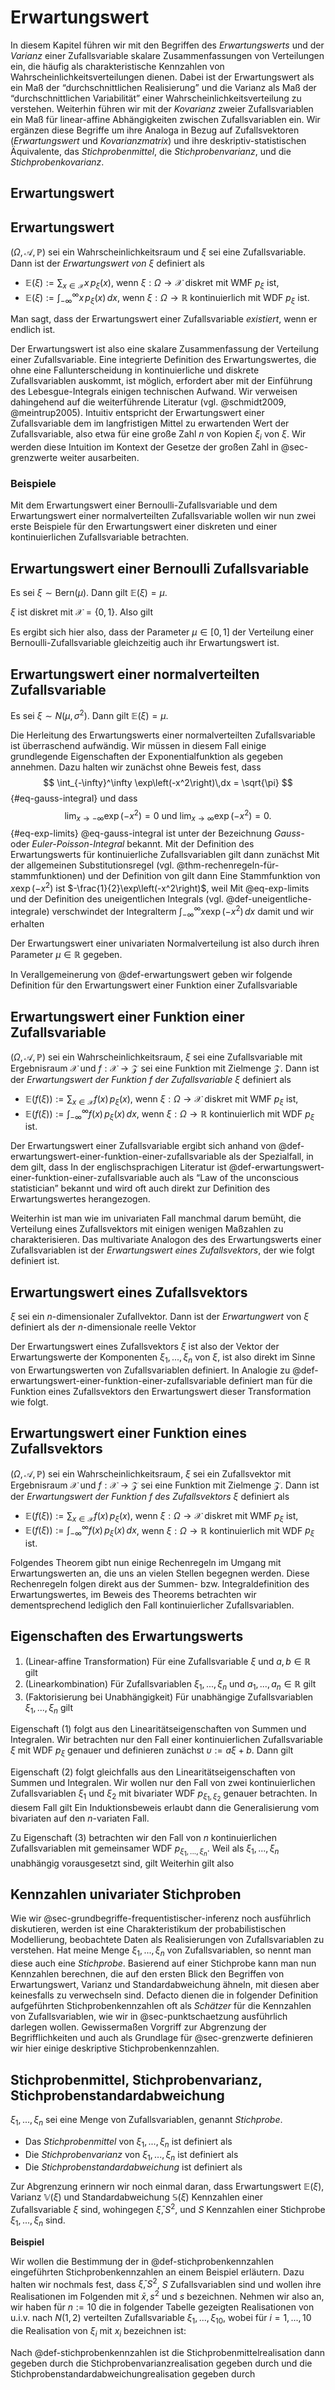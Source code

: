 # Erwartungswert  {#sec-erwartungswerte}
\normalsize

In diesem Kapitel führen wir mit den Begriffen des *Erwartungswerts* und der *Varianz*
einer Zufallsvariable skalare Zusammenfassungen von Verteilungen ein, die häufig
als charakteristische Kennzahlen von Wahrscheinlichkeitsverteilungen dienen. Dabei
ist der Erwartungswert als ein Maß der "durchschnittlichen Realisierung" und die
Varianz als Maß der "durchschnittlichen Variabilität" einer Wahrscheinlichkeitsverteilung 
zu verstehen. Weiterhin führen wir mit der *Kovarianz* zweier Zufallsvariablen ein
Maß für linear-affine Abhängigkeiten zwischen Zufallsvariablen ein. Wir ergänzen diese
Begriffe um ihre Analoga in Bezug auf Zufallsvektoren (*Erwartungswert* und *Kovarianzmatrix*)
und ihre deskriptiv-statistischen Äquivalente, das *Stichprobenmittel*, die *Stichprobenvarianz*,
und die *Stichprobenkovarianz*. 

## Erwartungswert {#sec-erwartungswert}
:::{#def-erwartungswert}
## Erwartungswert
$(\Omega, \mathcal{A},\mathbb{P})$ sei ein Wahrscheinlichkeitsraum und $\xi$
sei eine  Zufallsvariable. Dann ist der *Erwartungswert von $\xi$* definiert als

* $\mathbb{E}(\xi) := \sum_{x \in \mathcal{X}} x\,p_\xi(x)$, wenn $\xi : \Omega \to \mathcal{X}$ diskret mit WMF $p_\xi$ ist,
* $\mathbb{E}(\xi) := \int_{-\infty}^\infty x \,p_\xi(x)\,dx$, wenn $\xi : \Omega \to \mathbb{R}$ kontinuierlich mit WDF $p_\xi$ ist.

Man sagt, dass der Erwartungswert einer Zufallsvariable *existiert*, wenn er endlich ist.
:::

Der Erwartungswert ist also eine skalare Zusammenfassung der Verteilung einer 
Zufallsvariable. Eine integrierte Definition des Erwartungswertes, die ohne
eine Fallunterscheidung in kontinuierliche und diskrete Zufallsvariablen auskommt,
ist möglich, erfordert aber mit der Einführung des Lebesgue-Integrals einigen
technischen Aufwand. Wir verweisen dahingehend auf die weiterführende Literatur
(vgl. @schmidt2009, @meintrup2005). Intuitiv entspricht der Erwartungswert einer
Zufallsvariable dem im langfristigen Mittel zu erwartenden Wert der Zufallsvariable,
also etwa
\begin{equation}
\mathbb{E}(\xi) \approx \frac{1}{n}\sum_{i=1}^n \xi_i
\end{equation}
für eine große Zahl $n$ von Kopien $\xi_i$ von $\xi$. Wir werden diese Intuition
im Kontext der Gesetze der großen Zahl in @sec-grenzwerte weiter ausarbeiten. 

### Beispiele {-}

Mit dem Erwartungswert einer Bernoulli-Zufallsvariable und dem Erwartungswert
einer normalverteilten Zufallsvariable wollen wir nun zwei erste Beispiele
für den Erwartungswert einer diskreten und einer kontinuierlichen Zufallsvariable
betrachten.

:::{#thm-erwartungwert-einer-bernoulli-zufallsvariable}
## Erwartungswert einer Bernoulli Zufallsvariable
Es sei $\xi \sim \mbox{Bern}(\mu)$. Dann gilt $\mathbb{E}(\xi) = \mu$.
:::

:::{.proof}
$\xi$ ist diskret mit $\mathcal{X} = \{0,1\}$. Also gilt
\begin{align}
\begin{split}
\mathbb{E}(\xi)
& = \sum_{x \in \{0,1\}} x\,\mbox{Bern}(x;\mu) \\
& = 0\cdot \mu^0 (1 - \mu)^{1-0} + 1\cdot \mu^1 (1 - \mu)^{1-1} \\
& = 1\cdot \mu^1 (1 - \mu)^{0} \\
& = \mu.
\end{split}
\end{align}
:::

Es ergibt sich hier also, dass der Parameter $\mu \in [0,1]$ der Verteilung
einer Bernoulli-Zufallsvariable gleichzeitig auch ihr Erwartungswert ist.

:::{#thm-erwartungwert-einer-normalverteilten-zufallsvariable}
## Erwartungswert einer normalverteilten Zufallsvariable
Es sei $\xi \sim N(\mu,\sigma^2)$. Dann gilt $\mathbb{E}(\xi) = \mu$.
:::

:::{.proof}
Die Herleitung des Erwartungswerts einer normalverteilten Zufallsvariable ist 
überraschend aufwändig. Wir müssen in diesem Fall einige grundlegende Eigenschaften
der Exponentialfunktion als gegeben annehmen. Dazu halten wir zunächst ohne 
Beweis fest, dass 
$$
\int_{-\infty}^\infty \exp\left(-x^2\right)\,dx = \sqrt{\pi} 
$$ {#eq-gauss-integral}
und dass
$$
\lim_{x \to -\infty} \exp\left(-x^2\right) = 0 \mbox{ und } \lim_{x \to \infty}\exp\left(-x^2\right) = 0.
$$ {#eq-exp-limits}
@eq-gauss-integral  ist unter der Bezeichnung *Gauss-* oder *Euler-Poisson-Integral*
bekannt. Mit der Definition des Erwartungswerts für kontinuierliche Zufallsvariablen 
gilt dann zunächst
\begin{equation}
\mathbb{E}(\xi)
= \int_{-\infty}^\infty x \frac{1}{\sqrt{2\pi\sigma^2}}\exp\left(-\frac{1}{2\sigma^2}(x - \mu)^2\right) \,dx.
\end{equation}
Mit der allgemeinen Substitutionsregel (vgl. @thm-rechenregeln-für-stammfunktionen)
\begin{equation}
\int_{g(a)}^{g(b)} f(x)\,dx = \int_a^b f(g(x))g'(x)\,dx
\end{equation}
und der Definition von
\begin{equation}
g : \mathbb{R} \to \mathbb{R}, x \mapsto g(x) := \sqrt{2\sigma^2}x + \mu
\mbox{ with } g'(x) = \sqrt{2\sigma^2},
\end{equation}
gilt dann
\begin{align}
\begin{split}
\mathbb{E}(\xi)
& = \frac{1}{\sqrt{2\pi\sigma^2}}
\int_{-\infty}^\infty x
\exp\left(-\frac{1}{2\sigma^2}(x - \mu)^2\right) \,dx \\
& = \frac{1}{\sqrt{2\pi\sigma^2}}
\int_{-\infty}^\infty (\sqrt{2\sigma^2}x + \mu)
\exp\left(-\frac{1}{2\sigma^2}\left(\left(\sqrt{2\sigma^2}x + \mu \right) - \mu\right)^2\right)
\sqrt{2\sigma^2}\,dx \\
& = \frac{\sqrt{2\sigma^2}}{\sqrt{2\pi\sigma^2}}
\int_{-\infty}^\infty (\sqrt{2\sigma^2}x + \mu)
\exp\left(-x^2\right) \,dx \\
& = \frac{1}{\sqrt{\pi}}
\left(\sqrt{2\sigma^2} \int_{-\infty}^\infty x \exp\left(-x^2\right) \,dx
      + \mu \int_{-\infty}^\infty \exp\left(-x^2\right) \,dx \right) \\
& = \frac{1}{\sqrt{\pi}}
\left(\sqrt{2\sigma^2} \int_{-\infty}^\infty x \exp\left(-x^2\right) \,dx
      + \mu \sqrt{\pi} \right).
\end{split}
\end{align}
Eine Stammfunktion von $x \exp\left(-x^2\right)$ ist $-\frac{1}{2}\exp\left(-x^2\right)$,
weil
\begin{equation}
\frac{d}{dx}\left(-\frac{1}{2}\exp\left(-x^2\right)\right)
= -\frac{1}{2} \frac{d}{dx}\exp\left(-x^2\right)
= -\frac{1}{2}\exp\left(-x^2\right)(-2x)
= x\exp\left(-x^2\right) 
\end{equation}
Mit @eq-exp-limits und der Definition des uneigentlichen Integrals 
(vgl. @def-uneigentliche-integrale) verschwindet der Integralterm $\int_{-\infty}^\infty x \exp\left(-x^2\right) \,dx$
damit und wir erhalten
\begin{align}
\mathbb{E}(\xi)
= \frac{1}{\sqrt{\pi}}\left(\mu \sqrt{\pi}\right)
= \mu.
\end{align}
:::

Der Erwartungswert einer univariaten Normalverteilung ist also durch ihren Parameter
$\mu\in \mathbb{R}$ gegeben. 

In Verallgemeinerung von @def-erwartungswert geben wir folgende
Definition für den Erwartungswert einer Funktion einer Zufallsvariable

:::{#def-erwartungswert-einer-funktion-einer-zufallsvariable}
## Erwartungswert einer Funktion einer Zufallsvariable
$(\Omega, \mathcal{A},\mathbb{P})$ sei ein Wahrscheinlichkeitsraum, $\xi$
sei eine  Zufallsvariable mit Ergebnisraum $\mathcal{X}$ und $f: \mathcal{X} \to \mathcal{Z}$
sei eine Funktion mit Zielmenge $\mathcal{Z}$. Dann ist der *Erwartungswert der
Funktion $f$ der Zufallsvariable $\xi$* definiert als

* $\mathbb{E}(f(\xi)) := \sum_{x \in \mathcal{X}} f(x)\,p_\xi(x)$,
wenn $\xi : \Omega \to \mathcal{X}$ diskret mit WMF $p_\xi$ ist,
* $\mathbb{E}(f(\xi)) := \int_{-\infty}^\infty f(x) \,p_\xi(x)\,dx$,
wenn $\xi : \Omega \to \mathbb{R}$ kontinuierlich mit WDF $p_\xi$ ist.
:::

Der Erwartungswert einer Zufallsvariable ergibt sich anhand von 
@def-erwartungswert-einer-funktion-einer-zufallsvariable als der Spezialfall,
in dem gilt, dass 
\begin{equation}
f : \mathcal{X} \to \mathcal{Z}, x \mapsto f(x) := x.
\end{equation}
In der englischsprachigen Literatur ist @def-erwartungswert-einer-funktion-einer-zufallsvariable 
auch als "Law of the unconscious statistician" bekannt und wird oft auch direkt zur Definition des
Erwartungswertes herangezogen. 

Weiterhin ist man wie im univariaten Fall manchmal darum bemüht, die Verteilung 
eines Zufallsvektors mit einigen wenigen Maßzahlen zu charakterisieren. Das multivariate Analogon des
des Erwartungswerts einer Zufallsvariablen ist der *Erwartungswert eines Zufallsvektors*,
der wie folgt definiert ist.

:::{#def-erwartungswert-eines-zufallsvektors}
## Erwartungswert eines Zufallsvektors
$\xi$ sei ein $n$-dimensionaler Zufallvektor. Dann ist der *Erwartungwert*
von $\xi$ definiert als der $n$-dimensionale reelle Vektor
\begin{equation}
\mathbb{E}(\xi) :=
\begin{pmatrix}
\mathbb{E}(\xi_1) \\
\vdots            \\
\mathbb{E}(\xi_n)
\end{pmatrix}
\end{equation}
:::

Der Erwartungswert eines Zufallsvektors $\xi$ ist also der Vektor der Erwartungswerte
der Komponenten $\xi_1, ...,\xi_n$ von $\xi$, ist also direkt im Sinne von Erwartungswerten
von Zufallsvariablen definiert. In Analogie zu @def-erwartungswert-einer-funktion-einer-zufallsvariable
definiert man für die Funktion eines Zufallsvektors den Erwartungswert dieser Transformation
wie folgt.

:::{#def-erwartungswert-einer-funktion-einer-zufallsvektors}
## Erwartungswert einer Funktion eines Zufallsvektors
$(\Omega, \mathcal{A},\mathbb{P})$ sei ein Wahrscheinlichkeitsraum, $\xi$
sei ein Zufallsvektor mit Ergebnisraum $\mathcal{X}$ und $f: \mathcal{X} \to \mathcal{Z}$
sei eine Funktion mit Zielmenge $\mathcal{Z}$. Dann ist der *Erwartungswert der
Funktion $f$ des Zufallsvektors $\xi$* definiert als

* $\mathbb{E}(f(\xi)) := \sum_{x \in \mathcal{X}} f(x)\,p_\xi(x)$,
wenn $\xi : \Omega \to \mathcal{X}$ diskret mit WMF $p_\xi$ ist,
* $\mathbb{E}(f(\xi)) := \int_{-\infty}^\infty f(x) \,p_\xi(x)\,dx$,
wenn $\xi : \Omega \to \mathbb{R}$ kontinuierlich mit WDF $p_\xi$ ist.
:::


Folgendes Theorem gibt nun einige Rechenregeln im Umgang mit Erwartungswerten an,
die uns an vielen Stellen begegnen werden. Diese Rechenregeln folgen direkt aus
der Summen- bzw. Integraldefinition des Erwartungswertes, im Beweis des Theorems
betrachten wir dementsprechend lediglich den Fall kontinuierlicher Zufallsvariablen.

:::{#thm-eigenschaften-des-erwartungswerts}
## Eigenschaften des Erwartungswerts
(1) (Linear-affine Transformation) Für eine Zufallsvariable $\xi$ und $a,b\in \mathbb{R}$ gilt
\begin{equation}
\mathbb{E}(a\xi + b) = a\mathbb{E}(\xi) + b.
\end{equation}
(2) (Linearkombination) Für Zufallsvariablen $\xi_1,...,\xi_n$ und $a_1,...,a_n \in \mathbb{R}$ gilt
\begin{equation}
\mathbb{E}\left(\sum_{i=1}^n a_i\xi_i \right) = \sum_{i = 1}^n a_i \mathbb{E}(\xi_i).
\end{equation}
(3) (Faktorisierung bei Unabhängigkeit) Für unabhängige Zufallsvariablen $\xi_1,...,\xi_n$ gilt
\begin{equation}
\mathbb{E}\left(\prod_{i=1}^n \xi_i \right) = \prod_{i = 1}^n \mathbb{E}(\xi_i).
\end{equation}
:::

:::{.proof}
Eigenschaft (1) folgt aus den Linearitätseigenschaften von Summen und Integralen. 
Wir betrachten nur den Fall einer kontinuierlichen Zufallsvariable $\xi$ mit WDF $p_\xi$ 
genauer und definieren zunächst $\upsilon := a\xi + b$. Dann gilt

\begin{align}
\begin{split}
\mathbb{E}(\upsilon)
& = \mathbb{E}(a\xi + b) 						                \\
& = \int_{-\infty}^\infty (ax + b)p_\xi(x) \,dx				                \\
& = \int_{-\infty}^\infty  axp_\xi(x)  + b p_\xi(x) \,dx			            \\
& = a\int_{-\infty}^\infty xp_\xi(x) \,dx + b \int_{-\infty}^\infty p_\xi(x) \,dx	        \\
& = a\mathbb{E}(\xi) + b.
\end{split}
\end{align}
Eigenschaft (2) folgt gleichfalls aus den Linearitätseigenschaften von Summen 
und Integralen. Wir wollen nur den Fall von zwei kontinuierlichen Zufallsvariablen
$\xi_1$ und $\xi_2$ mit bivariater WDF $p_{\xi_1,\xi_2}$ genauer betrachten. 
In diesem Fall gilt
\begin{align}
\begin{split}
\mathbb{E}\left(\sum_{i=1}^2 a_i\xi_i\right)
& = \mathbb{E}(a_1\xi_1 + a_2\xi_2) \\
& = \iint_{\mathbb{R}^2} (a_1x_1 + a_2x_2)p_{\xi_1,\xi_2}(x_1,x_2)\,dx_1\,dx_2 	\\
& = \iint_{\mathbb{R}^2} a_1x_1 p_{\xi_1,\xi_2}(x_1,x_2)
                                   + a_2x_2 p_{\xi_1,\xi_2}(x_1,x_2)\,dx_1\,dx_2			\\
& =  a_1\iint_{\mathbb{R}^2} x_1 p_{\xi_1,\xi_2}(x_1,x_2) \,dx_1\,dx_2
  +  a_2\iint_{\mathbb{R}^2} x_2 p_{\xi_1,\xi_2}(x_1,x_2)\,dx_1\,dx_2			\\
& =  a_1\int_{-\infty}^\infty x_1 \left(\int_{-\infty}^\infty p_{\xi_1,\xi_2}(x_1,x_2) \,dx_2 \right)\,dx_1
  +  a_2\int_{-\infty}^\infty x_2 \left(\int_{-\infty}^\infty p_{\xi_1,\xi_2}(x_1,x_2) \,dx_1 \right) \,dx_2 \\
& =  a_1\int_{-\infty}^\infty x_1 p_{\xi_1}(x_1) \,dx_1
  +  a_2\int_{-\infty}^\infty x_2 p_{\xi_2}(x_2) \,dx_2 \\
& =  a_1 \mathbb{E}(\xi_1) +  a_2\mathbb{E}(\xi_2) \\
& = \sum_{i=1}^2 a_i \mathbb{E}(\xi_i).
\end{split}
\end{align}
Ein Induktionsbeweis erlaubt dann die Generalisierung vom bivariaten auf den
$n$-variaten Fall.

Zu Eigenschaft (3) betrachten wir den Fall von $n$ kontinuierlichen Zufallsvariablen
mit gemeinsamer WDF $p_{\xi_1,...,\xi_n}$. Weil als $\xi_1,...,\xi_n$ unabhängig vorausgesetzt
sind, gilt
\begin{equation}
p_{\xi_1,...,\xi_n}(x_1,...,x_n) = \prod_{i=1}^n p_{\xi_i}(x_i).
\end{equation}
Weiterhin gilt also
\begin{align}
\begin{split}
\mathbb{E}\left(\prod_{i=1}^n \xi_i \right)
& = \int_{-\infty}^\infty\cdots\int_{-\infty}^\infty \left(\prod_{i=1}^n x_i\right)
		p_{\xi_1,...,\xi_n}(x_1,...,x_n) \,dx_1...\,dx_n	\\
& = \int_{-\infty}^\infty\cdots\int_{-\infty}^\infty  \prod_{i=1}^n x_i
		 \prod_{i=1}^n p_{\xi_i}(x_i)\,dx_1...\,dx_n	\\
& = \int_{-\infty}^\infty\cdots \int_{-\infty}^\infty  \prod_{i=1}^n x_i p_{\xi_i}(x_i) \,dx_1...\,dx_n	\\
& = \prod_{i=1}^n \int_{-\infty}^\infty x_i p_{\xi_i}(x_i) \,dx_i	\\
& = \prod_{i=1}^n \mathbb{E}(\xi_i).
\end{split}
\end{align}
:::

## Kennzahlen univariater Stichproben {#sec-stichprobenkennzahlen}

Wie wir @sec-grundbegriffe-frequentistischer-inferenz noch ausführlich diskutieren, 
werden ist eine Charakteristikum der probabilistischen Modellierung, beobachtete 
Daten als Realisierungen von Zufallsvariablen zu verstehen. Hat meine Menge 
$\xi_1,...,\xi_n$ von Zufallsvariablen, so nennt man diese auch eine *Stichprobe*. 
Basierend auf einer Stichprobe kann man nun Kennzahlen berechnen, die auf den 
ersten Blick den Begriffen von Erwartungswert, Varianz und Standardabweichung
ähneln, mit diesen aber keinesfalls zu verwechseln sind. Defacto dienen die
in folgender Definition aufgeführten Stichprobenkennzahlen oft als *Schätzer* für
die Kennzahlen von Zufallsvariablen, wie wir in @sec-punktschaetzung ausführlich
darlegen wollen. Gewissermaßen Vorgriff zur Abgrenzung der Begrifflichkeiten 
und auch als Grundlage für @sec-grenzwerte definieren wir hier einige deskriptive
Stichprobenkennzahlen.

:::{#def-stichprobenkennzahlen}
## Stichprobenmittel, Stichprobenvarianz, Stichprobenstandardabweichung
$\xi_1,...,\xi_n$ sei eine Menge von Zufallsvariablen, genannt *Stichprobe*.

* Das *Stichprobenmittel* von $\xi_1,...,\xi_n$ ist definiert als 
\begin{equation}
\bar{\xi} := \frac{1}{n}\sum_{i=1}^n \xi_i.
\end{equation}
* Die *Stichprobenvarianz* von $\xi_1,...,\xi_n$ ist definiert als
\begin{equation}
S^2 := \frac{1}{n-1}\sum_{i=1}^n (\xi_i - \bar{\xi})^2.
\end{equation}
* Die *Stichprobenstandardabweichung* ist definiert als
\begin{equation}
S := \sqrt{S^2}.
\end{equation}
:::

Zur Abgrenzung erinnern wir noch einmal daran, dass Erwartungswert $\mathbb{E}(\xi)$,
Varianz $\mathbb{V}(\xi)$ und Standardabweichung $\mathbb{S}(\xi)$ Kennzahlen 
einer Zufallsvariable $\xi$ sind, wohingegen $\bar{\xi}, S^2$, und $S$ 
Kennzahlen einer Stichprobe $\xi_1,...,\xi_n$ sind. 

**Beispiel**

Wir wollen die Bestimmung der in @def-stichprobenkennzahlen eingeführten 
Stichprobenkennzahlen an einem Beispiel erläutern. Dazu halten wir nochmals fest, dass
$\bar{\xi}, S^2$, $S$ Zufallsvariablen sind und wollen ihre Realisationen im 
Folgenden mit $\bar{x}, s^2$ und $s$ bezeichnen. Nehmen wir also an, wir haben für
$n := 10$ die in folgender Tabelle gezeigten Realisationen von u.i.v. 
nach $N(1,2)$ verteilten Zufallsvariable $\xi_1,...,\xi_{10}$, wobei für 
$i = 1,...,10$ die Realisation von $\xi_i$ mit $x_i$ bezeichnen ist:

\begin{center}
\begin{tabular}{ccccccccccc}
   $x_1$
&  $x_2$
&  $x_3$
&  $x_4$
&  $x_5$
&  $x_6$
&  $x_7$
&  $x_8$
&  $x_9$
&  $x_{10}$ \\\hline
   0.54
&  1.01
& -3.28
&  0.35
&  2.75
& -0.51
&  2.32
&  1.49
&  0.96
&  1.25
\end{tabular}
\end{center}

Nach @def-stichprobenkennzahlen ist die Stichprobenmittelrealisation dann gegeben durch
\begin{equation}
\bar{x}
= \frac{1}{10}\sum_{i = 1}^{10}x_i
= \frac{6.88}{10}
= 0.68,
\end{equation}
die Stichprobenvarianzrealisation gegeben durch
\begin{equation}
s^2
= \frac{1}{9}\sum_{i=1}^{10} (x_i - \bar{x})^2
= \frac{1}{9}\sum_{i=1}^{10} (x_i - 0.68)^2
= \frac{25.37}{9}
= 2.82.
\end{equation}
und die Stichprobenstandardabweichungrealisation gegeben durch
\begin{equation}
s = \sqrt{s^2} = \sqrt{2.82} = 1.68.
\end{equation}